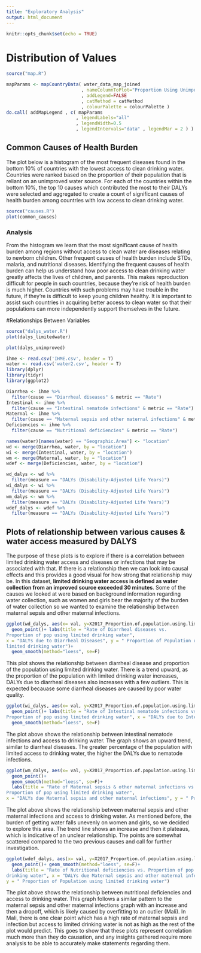 ```yaml
---
title: "Exploratory Analysis"
output: html_document
---
```


```r
knitr::opts_chunk$set(echo = TRUE)
```
# Distribution of Values

```r
source("map.R")
```

```r
mapParams <- mapCountryData( water_data_map_joined
                            , nameColumnToPlot="Proportion Using Unimproved Sources of Drinking Water"
                            , addLegend=FALSE
                            , catMethod = catMethod
                            , colourPalette = colourPalette )
do.call( addMapLegend , c( mapParams
                          , legendLabels="all"
                          , legendWidth=0.5
                          , legendIntervals="data" , legendMar = 2 ) )
```

## Common Causes of Health Burden 

The plot below is a histogram of the most frequent diseases found in the bottom 10% of countries with the lowest access to clean drinking water. Countries were ranked based on the proportion of their population that is reliant on an unimproved water source. For each of the countries within the bottom 10%, the top 10 causes which contributed the most to their DALYs were selected and aggregated to create a count of significant causes of health burden among countries with low access to clean drinking water. 
```r
source("causes.R")
plot(common_causes)
```

### Analysis
From the histogram we learn that the most significant cause of health burden among regions without access to clean water are diseases relating to newborn children. Other frequent causes of health burden include STDs, malaria, and nutritional diseases. Identifying the frequent causes of health burden can help us understand how poor access to clean drinking water greatly affects the lives of children, and parents. This makes reproduction difficult for people in such countries, because they’re risk of health burden is much higher.  Countries with such problems may have trouble in the future, if they’re is difficult to keep young children healthy. It is important to assist such countries in acquiring better access to clean water so that their populations can more independently support themselves in the future. 

#Relationships Between Variables 
```r
source("dalys_water.R")
plot(dalys_limitedwater)

plot(dalys_unimproved)
```

```r
ihme <- read.csv('IHME.csv', header = T)
water <- read.csv('water2.csv', header = T)
library(dplyr)
library(tidyr)
library(ggplot2)
```

```r
Diarrhea <- ihme %>% 
  filter(cause == "Diarrheal diseases" & metric == "Rate")
Intestinal <- ihme %>% 
  filter(cause == "Intestinal nematode infections" & metric == "Rate")
Maternal <- ihme %>% 
  filter(cause == "Maternal sepsis and other maternal infections" & metric == "Rate")
Deficiencies <- ihme %>% 
  filter(cause == "Nutritional deficiencies" & metric == "Rate")

names(water)[names(water) == "Geographic.Area"] <- "location"
wd <- merge(Diarrhea, water, by = "location")
wi <- merge(Intestinal, water, by = "location")
wm <- merge(Maternal, water, by = "location")
wdef <- merge(Deficiencies, water, by = "location")

wd_dalys <- wd %>% 
  filter(measure == "DALYs (Disability-Adjusted Life Years)")
wi_dalys <- wi %>% 
  filter(measure == "DALYs (Disability-Adjusted Life Years)")
wm_dalys <- wm %>% 
  filter(measure == "DALYs (Disability-Adjusted Life Years)")
wdef_dalys <- wdef %>% 
  filter(measure == "DALYs (Disability-Adjusted Life Years)")
```

## Plots of relationship between various causes & water access measured by DALYS

The purpose of these plots is to explore if there is a correlation between
limited drinking water access and diseases or infections that may be associated
with that. If there is a relationship then we can look into causal effects and 
this provides a good visual for how strong that relationship may be.
In this dataset, **limited drinking water access is defined as water collection 
from an improved source exceeded 30 minutes**. Some of the causes we looked at 
were based on background information regarding water collection, such as
women and girls bear the majority of the burden of water collection so we wanted
to examine the relationship between maternal sepsis and other maternal 
infections.

```r
ggplot(wd_dalys, aes(x= val, y=X2017_Proportion.of.population.using.limited.drinking.water.services)) + 
  geom_point()+ labs(title = "Rate of Diarrheal diseases vs. 
Proportion of pop using limited drinking water",
x = "DALYs due to Diarrheal Diseases", y = " Proportion of Population using 
limited drinking water")+
  geom_smooth(method="loess", se=F)
```

This plot shows the relationship between diarrheal disease and proportion of the
population using limited drinking water. There is a trend upward, as the proportion
of the population with limited drinking water increases, DALYs due to diarrheal
diseases also increases with a few outliers. This is expected becauase some 
diarrheal diseases are caused by poor water quality.

```r
ggplot(wi_dalys, aes(x= val, y=X2017_Proportion.of.population.using.limited.drinking.water.services)) + 
  geom_point()+ labs(title = "Rate of Intestinal nematode infections vs. 
Proportion of pop using limited drinking water", x = "DALYs due to Intestinal nematode infections", y = " Proportion of Population using limited drinking water")+
  geom_smooth(method="loess", se=F)
```

The plot above shows the relationship between intestinal nematode infections
and access to drinking water. The graph shows an upward trend, similar to 
diarrheal diseases. The greater percentage of the population with limited access
to drinking water, the higher the DALYs due to nematode infections. 

```r
ggplot(wm_dalys, aes(x= val, y=X2017_Proportion.of.population.using.limited.drinking.water.services)) + 
  geom_point()+
  geom_smooth(method="loess", se=F)+
  labs(title = "Rate of Maternal sepsis & other maternal infections vs. 
Proportion of pop using limited drinking water", 
x = "DALYs due Maternal sepsis and other maternal infections", y = " Proportion of Population using limited drinking water")
```

The plot above shows the relationship between maternal sepsis and other maternal
infections and access to drinking water. As mentioned before, the burden of 
getting water falls unevenly on women and girls, so we decided to explore this
area. The trend line shows an increase and then it plateaus, which is indicative
of an unclear relationship. The points are somewhat scattered compared to the 
two previous causes and call for further investigation.

```r
ggplot(wdef_dalys, aes(x= val, y=X2017_Proportion.of.population.using.limited.drinking.water.services)) + 
  geom_point()+ geom_smooth(method="loess", se=F)+
  labs(title = "Rate of Nutritional deficiencies vs. Proportion of pop using limited 
drinking water", x = "DALYs due Maternal sepsis and other maternal infections", 
y = " Proportion of Population using limited drinking water")
```

The plot above shows the relationship between nutritional deficiencies and 
access to drinking water. This graph follows a similar pattern to the maternal 
sepsis and other maternal infections graph with an increase and then a dropoff,
which is likely caused by overfitting to an outlier (Mali). In Mali, there is 
one clear point which has a high rate of maternal sepsis and infection but 
access to limited drinking water is not as high as the rest of the plot would
predict. This goes to show that these plots represent correlation much more than
they do causation, and any insights gathered require more analysis to be able
to accurately make statements regarding them.